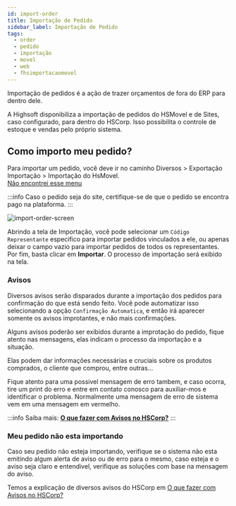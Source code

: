 ```yaml
---
id: import-order
title: Importação de Pedido
sidebar_label: Importação de Pedido
tags:
  - order
  - pedido
  - importação
  - movel
  - web
  - fhsimportacaomovel
---
```


Importação de pedidos é a ação de trazer orçamentos de fora do ERP para dentro dele.

A Highsoft disponibiliza a importação de pedidos do HSMovel e de Sites, caso configurado, para dentro do HSCorp. Isso possibilita o controle de estoque e vendas pelo próprio sistema.

## Como importo meu pedido?

Para importar um pedido, você deve ir no caminho <highlight bgColor="#54638c">Diversos > Exportação Importação > Importação do HsMovel</highlight>. <br/> [Não encontrei esse menu](../intro/getting-started#não-encontrei-o-menu-desejado)

:::info
Caso o pedido seja do site, certifique-se de que o pedido se encontra pago na plataforma.
:::

![import-order-screen](./img/import-order/import-order.png)

Abrindo a tela de Importação, você pode selecionar um `Código Representante` especifico para importar pedidos vinculados a ele, ou apenas deixar o campo vazio para importar pedidos de todos os representantes. Por fim, basta clicar em **Importar**. O processo de importação será exibido na tela.

### Avisos

Diversos avisos serão disparados durante a importação dos pedidos para confirmação do que está sendo feito. Você pode automatizar isso selecionando a opção `Confirmação Automatica`, e então irá aparecer somente os avisos improtantes, e não mais confirmações.

Alguns avisos poderão ser exibidos durante a improtação do pedido, fique atento nas mensagens, elas indicam o processo da importação e a situação.

Elas podem dar informações necessárias e cruciais sobre os produtos comprados, o cliente que comprou, entre outras...

Fique atento para uma possivel mensagem de erro tambem, e caso ocorra, tire um print do erro e entre em contato conosco para auxiliar-mos e identificar o problema. Normalmente uma mensagem de erro de sistema vem em uma mensagem em vermelho.

:::info
Saiba mais: [**O que fazer com Avisos no HSCorp?**](../utils/handle-messages)
:::

<!-- Mensagens comuns:
- Produto do orçamento não se encontra mais em estoque
- Cliente -->

### Meu pedido não esta importando

Caso seu pedido não esteja importando, verifique se o sistema não esta emitindo algum alerta de aviso ou de erro para o mesmo, caso esteja e o aviso seja claro e entendivel, verifique as soluções com base na mensagem do aviso.

Temos a explicação de diversos avisos do HSCorp em [O que fazer com Avisos no HSCorp?](../utils/handle-messages#como-tirar-um-screenshot)
